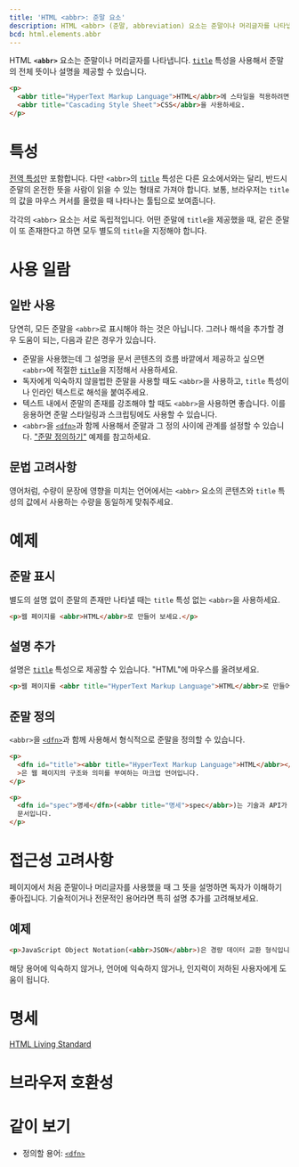 ```yaml
---
title: 'HTML <abbr>: 준말 요소'
description: HTML <abbr> (준말, abbreviation) 요소는 준말이나 머리글자를 나타냅니다. title 특성을 사용해서 준말의 전체 뜻이나 설명을 제공할 수 있습니다.
bcd: html.elements.abbr
---
```


HTML **`<abbr>`** 요소는 준말이나 머리글자를 나타냅니다. [`title`](../Global_attributes#term-title) 특성을 사용해서 준말의 전체 뜻이나 설명을 제공할 수 있습니다.

<HTMLDemo height={80}>

```html
<p>
  <abbr title="HyperText Markup Language">HTML</abbr>에 스타일을 적용하려면
  <abbr title="Cascading Style Sheet">CSS</abbr>을 사용하세요.
</p>
```

</HTMLDemo>

# 특성

[전역 특성](/../Global_attributes)만 포함합니다. 다만 `<abbr>`의 [`title`](../Global_attributes#term-title) 특성은 다른 요소에서와는 달리, 반드시 준말의 온전한 뜻을 사람이 읽을 수 있는 형태로 가져야 합니다. 보통, 브라우저는 `title`의 값을 마우스 커서를 올렸을 때 나타나는 툴팁으로 보여줍니다.

각각의 `<abbr>` 요소는 서로 독립적입니다. 어떤 준말에 `title`을 제공했을 때, 같은 준말이 또 존재한다고 하면 모두 별도의 `title`을 지정해야 합니다.

# 사용 일람

## 일반 사용

당연히, 모든 준말을 `<abbr>`로 표시해야 하는 것은 아닙니다. 그러나 해석을 추가할 경우 도움이 되는, 다음과 같은 경우가 있습니다.

- 준말을 사용했는데 그 설명을 문서 콘텐츠의 흐름 바깥에서 제공하고 싶으면 `<abbr>`에 적절한 [`title`](../Global_attributes#term-title)을 지정해서 사용하세요.
- 독자에게 익숙하지 않을법한 준말을 사용할 때도 `<abbr>`을 사용하고, `title` 특성이나 인라인 텍스트로 해석을 붙여주세요.
- 텍스트 내에서 준말의 존재를 강조해야 할 때도 `<abbr>`을 사용하면 좋습니다. 이를 응용하면 준말 스타일링과 스크립팅에도 사용할 수 있습니다.
- `<abbr>`을 [`<dfn>`](./dfn)과 함께 사용해서 준말과 그 정의 사이에 관계를 설정할 수 있습니다. ["준말 정의하기"](#준말-정의하기) 예제를 참고하세요.

## 문법 고려사항

영어처럼, 수량이 문장에 영향을 미치는 언어에서는 `<abbr>` 요소의 콘텐츠와 `title` 특성의 값에서 사용하는 수량을 동일하게 맞춰주세요.

# 예제

## 준말 표시

별도의 설명 없이 준말의 존재만 나타낼 때는 `title` 특성 없는 `<abbr>`을 사용하세요.

```html name=marking
<p>웹 페이지를 <abbr>HTML</abbr>로 만들어 보세요.</p>
```

<LiveExample name="marking" height={80} />

## 설명 추가

설명은 [`title`](../Global_attributes#term-title) 특성으로 제공할 수 있습니다. "HTML"에 마우스를 올려보세요.

```html name=expansion
<p>웹 페이지를 <abbr title="HyperText Markup Language">HTML</abbr>로 만들어 보세요.</p>
```

<LiveExample name="expansion" height={80} />

## 준말 정의

`<abbr>`을 [`<dfn>`](./dfn)과 함께 사용해서 형식적으로 준말을 정의할 수 있습니다.

```html name=dfn
<p>
  <dfn id="title"><abbr title="HyperText Markup Language">HTML</abbr></dfn
  >은 웹 페이지의 구조와 의미를 부여하는 마크업 언어입니다.
</p>

<p>
  <dfn id="spec">명세</dfn>(<abbr title="명세">spec</abbr>)는 기술과 API가 어떻게 동작해야 하는지 자세히 서술하는
  문서입니다.
</p>
```

<LiveExample name="dfn" height={120} />

# 접근성 고려사항

페이지에서 처음 준말이나 머리글자를 사용했을 때 그 뜻을 설명하면 독자가 이해하기 좋아집니다. 기술적이거나 전문적인 용어라면 특히 설명 추가를 고려해보세요.

## 예제

```html
<p>JavaScript Object Notation(<abbr>JSON</abbr>)은 경량 데이터 교환 형식입니다.</p>
```

해당 용어에 익숙하지 않거나, 언어에 익숙하지 않거나, 인지력이 저하된 사용자에게 도움이 됩니다.

# 명세

[HTML Living Standard](https://html.spec.whatwg.org/multipage/semantics.html#the-abbr-element)

# 브라우저 호환성

<BrowserCompat data={props.bcd} />

# 같이 보기

- 정의할 용어: [`<dfn>`](./dfn)
